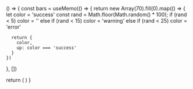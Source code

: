 () => {
  const bars = useMemo(() => {
    return new Array(70).fill(0).map(() => {
      let color = 'success'
      const rand = Math.floor(Math.random() * 100);
      if (rand < 5) color = ''
      else if (rand < 15) color = 'warning'
      else if (rand < 25) color = 'error'

      return {
        color,
        up: color === 'success'
      }
    })
  }, [])

  return (
    <Uptime
      label='Server status'
      showUptimePercent
      bars={bars}
      rounded
    />
  )
}
